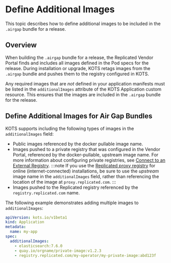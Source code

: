 
# Define Additional Images

This topic describes how to define additional images to be included in the `.airgap` bundle for a release.

## Overview

<AirGapBundle/>

When building the `.airgap` bundle for a release, the Replicated Vendor Portal finds and includes all images defined in the Pod specs for the release. During installation or upgrade, KOTS retags images from the `.airgap` bundle and pushes them to the registry configured in KOTS.

Any required images that are _not_ defined in your application manifests must be listed in the `additionalImages` attribute of the KOTS Application custom resource. This ensures that the images are included in the `.airgap` bundle for the release.

## Define Additional Images for Air Gap Bundles

KOTS supports including the following types of images in the `additionalImages` field:

* Public images referenced by the docker pullable image name.
* Images pushed to a private registry that was configured in the Vendor Portal, referenced by the docker-pullable, upstream image name. For more information about configuring private registries, see [Connect to an External Registry](/vendor/packaging-private-images).
     :::note
     If you use the [Replicated proxy registry](/vendor/private-images-about) for online (internet-connected) installations, be sure to use the _upstream_ image name in the `additionalImages` field, rather than referencing the location of the image at `proxy.replicated.com`.
     :::
* Images pushed to the Replicated registry referenced by the `registry.replicated.com` name.

The following example demonstrates adding multiple images to `additionalImages`:

```yaml
apiVersion: kots.io/v1beta1
kind: Application
metadata:
  name: my-app
spec:
  additionalImages:
    - elasticsearch:7.6.0
    - quay.io/orgname/private-image:v1.2.3
    - registry.replicated.com/my-operator/my-private-image:abd123f
```